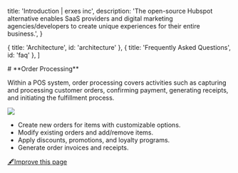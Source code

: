 
  title: 'Introduction | erxes inc',
  description:
    'The open-source Hubspot alternative enables SaaS providers and digital marketing agencies/developers to create unique experiences for their entire business.',
}

  { title: 'Architecture', id: 'architecture' },
  { title: 'Frequently Asked Questions', id: 'faq' },
]

<HeroPattern />
# **Order Processing**

Within a POS system, order processing covers activities such as capturing and processing customer orders, confirming payment, generating receipts, and initiating the fulfillment process.

![](https://cdn.discordapp.com/attachments/1102110635996745788/1181930802729193472/Screenshot_2566-12-06_at_8.10.56_PM.png?ex=6582d9d6&is=657064d6&hm=fc4c364c4a67f787ee478dc1293fd90be2712b4db946cdfcbd0a575b974429e7&)

- Create new orders for items with customizable options.
- Modify existing orders and add/remove items.
- Apply discounts, promotions, and loyalty programs.
- Generate order invoices and receipts.




[🖋️Improve this page](https://github.com/erxes/erxes-docs/edit/main/src/app/requirement/customer/sales/pos/processing/page.mdx)
